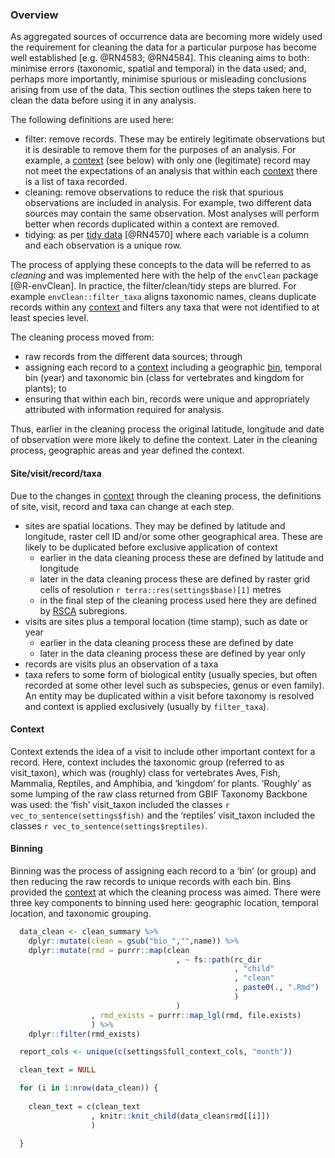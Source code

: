 
### Overview

As aggregated sources of occurrence data are becoming more widely used the requirement for cleaning the data for a particular purpose has become well established [e.g. @RN4583; @RN4584]. This cleaning aims to both: minimise errors (taxonomic, spatial and temporal) in the data used; and, perhaps more importantly, minimise spurious or misleading conclusions arising from use of the data. This section outlines the steps taken here to clean the data before using it in any analysis.

The following definitions are used here:

* filter: remove records. These may be entirely legitimate observations but it is desirable to remove them for the purposes of an analysis. For example, a [context](#context) (see below) with only one (legitimate) record may not meet the expectations of an analysis that within each [context](#context) there is a list of taxa recorded.
* cleaning: remove observations to reduce the risk that spurious observations are included in analysis. For example, two different data sources may contain the same observation. Most analyses will perform better when records duplicated within a context are removed.
* tidying: as per [tidy data](https://www.jstatsoft.org/article/view/v059i10) [@RN4570] where each variable is a column and each observation is a unique row.

The process of applying these concepts to the data will be referred to as _cleaning_ and was implemented here with the help of the `envClean` package [@R-envClean]. In practice, the filter/clean/tidy steps are blurred. For example `envClean::filter_taxa` aligns taxonomic names, cleans duplicate records within any [context](#context) and filters any taxa that were not identified to at least species level. 

The cleaning process moved from:

* raw records from the different data sources; through
* assigning each record to a [context](#context) including a geographic [bin](#binning), temporal bin (year) and taxonomic bin (class for vertebrates and kingdom for plants); to
* ensuring that within each bin, records were unique and appropriately attributed with information required for analysis.

Thus, earlier in the cleaning process the original latitude, longitude and date of observation were more likely to define the context. Later in the cleaning process, geographic areas and year defined the context.

#### Site/visit/record/taxa

Due to the changes in [context](#context) through the cleaning process, the definitions of site, visit, record and taxa can change at each step. 

* sites are spatial locations. They may be defined by latitude and longitude, raster cell ID and/or some other geographical area. These are likely to be duplicated before exclusive application of context
    + earlier in the data cleaning process these are defined by latitude and longitude
    + later in the data cleaning process these are defined by raster grid cells of resolution `r terra::res(settings$base)[1]` metres
    + in the final step of the cleaning process used here they are defined by [RSCA](#rsca) subregions.
* visits are sites plus a temporal location (time stamp), such as date or year
    + earlier in the data cleaning process these are defined by date
    + later in the data cleaning process these are defined by year only
* records are visits plus an observation of a taxa
* taxa refers to some form of biological entity (usually species, but often recorded at some other level such as subspecies, genus or even family). An entity may be duplicated within a visit before taxonomy is resolved and context is applied exclusively (usually by `filter_taxa`).

#### Context

Context extends the idea of a visit to include other important context for a record. Here, context includes the taxonomic group (referred to as visit_taxon), which was (roughly) class for vertebrates Aves, Fish, Mammalia, Reptiles, and Amphibia, and 'kingdom' for plants. 'Roughly' as some lumping of the raw class returned from GBIF Taxonomy Backbone was used: the 'fish' visit_taxon included the classes `r vec_to_sentence(settings$fish)` and the 'reptiles' visit_taxon included the classes `r vec_to_sentence(settings$reptiles)`.

#### Binning

Binning was the process of assigning each record to a ‘bin’ (or group) and then reducing the raw records to unique records with each bin. Bins provided the [context](#context) at which the cleaning process was aimed. There were three key components to binning used here: geographic location, temporal location, and taxonomic grouping.

```r

  data_clean <- clean_summary %>%
    dplyr::mutate(clean = gsub("bio_","",name)) %>%
    dplyr::mutate(rmd = purrr::map(clean
                                     , ~ fs::path(rc_dir
                                                  , "child"
                                                  , "clean"
                                                  , paste0(., ".Rmd")
                                                  )
                                     )
                  , rmd_exists = purrr::map_lgl(rmd, file.exists)
                  ) %>%
    dplyr::filter(rmd_exists)

```

```r

  report_cols <- unique(c(settings$full_context_cols, "month"))

  clean_text = NULL

  for (i in 1:nrow(data_clean)) {
    
    clean_text = c(clean_text
                  , knitr::knit_child(data_clean$rmd[[i]])
                  )
    
  }

```

<!-- `r paste(knitr::knit(text = clean_text), collapse = '\n')` -->

